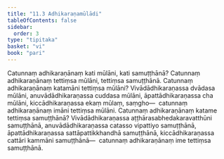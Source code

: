 ```yaml
---
title: "11.3 Adhikaraṇamūlādi"
tableOfContents: false
sidebar:
  order: 3
type: "tipitaka"
basket: "vi"
book: "pari"
---
```



<DynamicBreadcrumb />

<Division number="343" book="pari" e="ch" v="5" p="266">

<Paragraph number="1715" book="pari">
Catunnaṃ adhikaraṇānaṃ kati mūlāni, kati samuṭṭhānā? Catunnaṃ adhikaraṇānaṃ tettiṃsa mūlāni, tettiṃsa samuṭṭhānā.
</Paragraph>

<Paragraph number="1716" book="pari">
Catunnaṃ adhikaraṇānaṃ katamāni tettiṃsa mūlāni? Vivādādhikaraṇassa dvādasa mūlāni, anuvādādhikaraṇassa cuddasa mūlāni, āpattādhikaraṇassa cha mūlāni, kiccādhikaraṇassa ekaṃ mūlaṃ, saṃgho—  catunnaṃ adhikaraṇānaṃ imāni tettiṃsa mūlāni.
</Paragraph>

<Paragraph number="1717" book="pari">
Catunnaṃ adhikaraṇānaṃ katame tettiṃsa samuṭṭhānā? Vivādādhikaraṇassa aṭṭhārasabhedakaravatthūni samuṭṭhānā, anuvādādhikaraṇassa catasso vipattiyo samuṭṭhānā, āpattādhikaraṇassa sattāpattikkhandhā samuṭṭhānā, kiccādhikaraṇassa cattāri kammāni samuṭṭhānā—  catunnaṃ adhikaraṇānaṃ ime tettiṃsa samuṭṭhānā.
</Paragraph>
</Division>